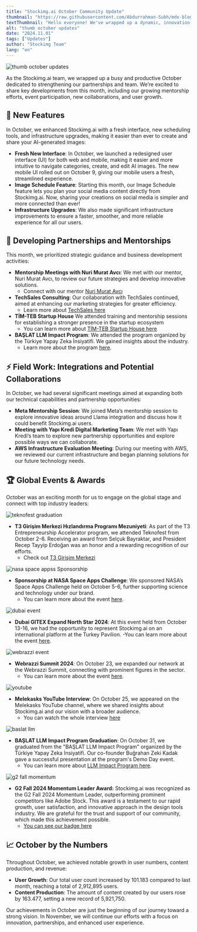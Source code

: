 ```yaml
---
title: "Stockimg.ai October Community Update"
thumbnail: "https://raw.githubusercontent.com/Abdurrahman-Subh/mdx-blog/main/images/sai-comm-upd-oct-en.png"
textThumbnail: "Hello everyone! We've wrapped up a dynamic, innovation-filled October at Stockimg.ai, and we owe it all to our dedicated team and fantastic community."
alt: "thumb october updates"
date: "2024.11.01"
tags: ["Updates"]
author: "Stockimg Team"
lang: "en"
---
```


![thumb october updates](https://raw.githubusercontent.com/Abdurrahman-Subh/mdx-blog/main/images/sai-comm-upd-oct-en.png)

As the Stockimg.ai team, we wrapped up a busy and productive October dedicated to strengthening our partnerships and team. We’re excited to share key developments from this month, including our growing mentorship efforts, event participation, new collaborations, and user growth.

## 🌟 New Features

In October, we enhanced Stockimg.ai with a fresh interface, new scheduling tools, and infrastructure upgrades, making it easier than ever to create and share your AI-generated images:

- **Fresh New Interface**: In October, we launched a redesigned user interface (UI) for both web and mobile, making it easier and more intuitive to navigate categories, create, and edit AI images. The new mobile UI rolled out on October 9, giving our mobile users a fresh, streamlined experience.
- **Image Schedule Feature**: Starting this month, our Image Schedule feature lets you plan your social media content directly from Stockimg.ai. Now, sharing your creations on social media is simpler and more connected than ever!
- **Infrastructure Upgrades**: We also made significant infrastructure improvements to ensure a faster, smoother, and more reliable experience for all our users.

## 🤝 Developing Partnerships and Mentorships

This month, we prioritized strategic guidance and business development activities:

- **Mentorship Meetings with Nuri Murat Avcı**: We met with our mentor, Nuri Murat Avcı, to review our future strategies and develop innovative solutions.
    - Connect with our mentor [Nuri Murat Avcı](https://www.linkedin.com/in/nurimuratavci)
- **TechSales Consulting**: Our collaboration with TechSales continued, aimed at enhancing our marketing strategies for greater efficiency.
    - Learn more about [TechSales here](https://techsalestr.com/)
- **TİM-TEB Startup House** We attended training and mentorship sessions for establishing a stronger presence in the startup ecosystem
    - You can learn more about [TİM-TEB Startup House here](https://timlegirisim.com/tr/default.html)
- **BAŞLAT LLM Impact Program**: We attended the program organized by the Türkiye Yapay Zeka İnsiyatifi. We gained insights about the industry.
    - Learn more about the program [here](https://www.hello-tomorrow.org.tr/baslat-llm-etki-programi/).

## ⚡ Field Work: Integrations and Potential Collaborations

In October, we had several significant meetings aimed at expanding both our technical capabilities and partnership opportunities:

- **Meta Mentorship Session**: We joined Meta’s mentorship session to explore innovative ideas around Llama integration and discuss how it could benefit Stockimg.ai users.
- **Meeting with Yapı Kredi Digital Marketing Team**: We met with Yapı Kredi’s team to explore new partnership opportunities and explore possible ways we can collaborate.
- **AWS Infrastructure Evaluation Meeting**: During our meeting with AWS, we reviewed our current infrastructure and began planning solutions for our future technology needs.

## 🏆 Global Events & Awards

October was an exciting month for us to engage on the global stage and connect with top industry leaders:

![teknofest graduation](https://raw.githubusercontent.com/Abdurrahman-Subh/mdx-blog/main/images/oct-teknofest.png)

- **T3 Girişim Merkezi Hızlandırma Programı Mezuniyeti**: As part of the T3 Entrepreneurship Accelerator program, we attended Teknofest from October 2-6. Receiving an award from Selçuk Bayraktar, and President Recep Tayyip Erdoğan was an honor and a rewarding recognition of our efforts.
    - Check out [T3 Girişim Merkezi](https://t3gm.t3vakfi.org/en/)

![nasa space appss Sponsorship](https://raw.githubusercontent.com/Abdurrahman-Subh/mdx-blog/main/images/oct-nasa.png)

- **Sponsorship at NASA Space Apps Challenge**: We sponsored NASA’s Space Apps Challenge held on October 5-6, further supporting science and technology under our brand.
    - You can learn more about the event [here](https://www.spaceappschallenge.org/nasa-space-apps-2024/2024-local-events/istanbul/).

![dubai event](https://raw.githubusercontent.com/Abdurrahman-Subh/mdx-blog/main/images/oct-dubai.png)

- **Dubai GITEX Expand North Star 2024**: At this event held from October 13-16, we had the opportunity to represent Stockimg.ai on an international platform at the Turkey Pavilion.
    -You can learn more about the event [here](https://www.expandnorthstar.com/).

![webrazzi event](https://raw.githubusercontent.com/Abdurrahman-Subh/mdx-blog/main/images/oct-webrazzi.png)

- **Webrazzi Summit 2024**: On October 23, we expanded our network at the Webrazzi Summit, connecting with prominent figures in the sector.
    - You can learn more about the event [here](https://webrazzi.com/en/etkinlik/2024/summit).

![youtube](https://raw.githubusercontent.com/Abdurrahman-Subh/mdx-blog/main/images/oct-yt.png)

- **Melekasks YouTube Interview**: On October 25, we appeared on the Melekasks YouTube channel, where we shared insights about Stockimg.ai and our vision with a broader audience.
    - You can watch the whole interview [here](https://www.youtube.com/watch?v=Z2HP6rl9VYk)

![baslat llm](https://raw.githubusercontent.com/Abdurrahman-Subh/mdx-blog/main/images/oct-llm.png)

- **BAŞLAT LLM Impact Program Graduation**: On October 31, we graduated from the "BAŞLAT LLM Impact Program" organized by the Türkiye Yapay Zeka İnsiyatifi. Our co-founder Buğrahan Zeki Kadak gave a successful presentation at the program's Demo Day event.
    - You can learn more about [LLM Impact Program here](https://www.hello-tomorrow.org.tr/baslat-llm-etki-programi/).

![g2 fall momentum](https://raw.githubusercontent.com/Abdurrahman-Subh/mdx-blog/main/images/g2-fall.png)

- **G2 Fall 2024 Momentum Leader Award:** Stockimg.ai was recognized as the G2 Fall 2024 Momentum Leader, outperforming prominent competitors like Adobe Stock. This award is a testament to our rapid growth, user satisfaction, and innovative approach in the design tools industry. We are grateful for the trust and support of our community, which made this achievement possible.
    - [You can see our badge here](https://www.g2.com/products/stockimg-ai/reviews?utm_source=rewards-badge)

## 📈 October by the Numbers

Throughout October, we achieved notable growth in user numbers, content production, and revenue:

- **User Growth**: Our total user count increased by 101.183 compared to last month, reaching a total of 2,912,895 users.
- **Content Production**: The amount of content created by our users rose by 163.477, setting a new record of 5,921,750.

Our achievements in October are just the beginning of our journey toward a strong vision. In November, we will continue our efforts with a focus on innovation, partnerships, and enhanced user experience.